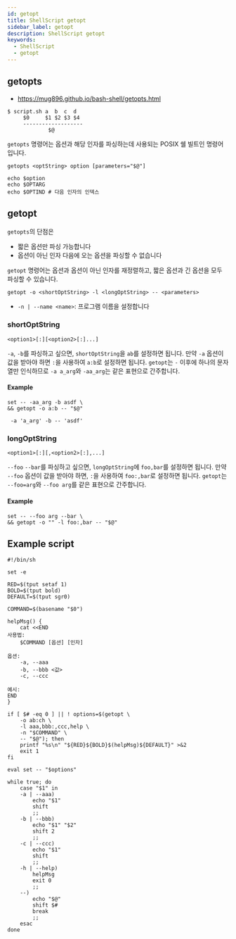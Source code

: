 ```yaml
---
id: getopt
title: ShellScript getopt
sidebar_label: getopt
description: ShellScript getopt
keywords:
  - ShellScript
  - getopt
---
```


## getopts

- https://mug896.github.io/bash-shell/getopts.html

```shell
$ script.sh a  b  c  d
     $0     $1 $2 $3 $4
     -------------------
             $@
```

`getopts` 명령어는 옵션과 해당 인자를 파싱하는데 사용되는 POSIX 쉘 빌트인 명령어입니다.

```shell
getopts <optString> option [parameters="$@"]
```

```shell
echo $option
echo $OPTARG
echo $OPTIND # 다음 인자의 인덱스
```

## getopt

`getopts`의 단점은

- 짧은 옵션만 파싱 가능합니다
- 옵션이 아닌 인자 다음에 오는 옵션을 파싱할 수 없습니다

`getopt` 명령어는 옵션과 옵션이 아닌 인자를 재정렬하고, 짧은 옵션과 긴 옵션을 모두 파싱할 수 있습니다.

```shell
getopt -o <shortOptString> -l <longOptString> -- <parameters>
```

- `-n | --name <name>`: 프로그램 이름을 설정합니다

### shortOptString

```shell
<option1>[:][<option2>[:]...]
```

`-a`, `-b`를 파싱하고 싶으면, `shortOptString`을 `ab`를 설정하면 됩니다. 만약 `-a` 옵션이 값을 받아야 하면 `:`을 사용하여 `a:b`로 설정하면 됩니다. `getopt`는 `-` 이후에 하나의 문자열만 인식하므로 `-a a_arg`와 `-aa_arg`는 같은 표현으로 간주합니다.

#### Example

```shell
set -- -aa_arg -b asdf \
&& getopt -o a:b -- "$@"
```

```shell
 -a 'a_arg' -b -- 'asdf'
```

### longOptString

```shell
<option1>[:][,<option2>[:],...]
```

`--foo` `--bar`를 파싱하고 싶으면, `longOptString`에 `foo,bar`를 설정하면 됩니다. 만약 `--foo` 옵션이 값을 받아야 하면, `:`을 사용하여 `foo:,bar`로 설정하면 됩니다. `getopt`는 `--foo=arg`와 `--foo arg`를 같은 표현으로 간주합니다.

#### Example

```shell
set -- --foo arg --bar \
&& getopt -o "" -l foo:,bar -- "$@"
```

## Example script

```shell
#!/bin/sh

set -e

RED=$(tput setaf 1)
BOLD=$(tput bold)
DEFAULT=$(tput sgr0)

COMMAND=$(basename "$0")

helpMsg() {
    cat <<END
사용법:
    $COMMAND [옵션] [인자]

옵션:
    -a, --aaa
    -b, --bbb <값>
    -c, --ccc

예시:
END
}

if [ $# -eq 0 ] || ! options=$(getopt \
    -o ab:ch \
    -l aaa,bbb:,ccc,help \
    -n "$COMMAND" \
    -- "$@"); then
    printf "%s\n" "${RED}${BOLD}$(helpMsg)${DEFAULT}" >&2
    exit 1
fi

eval set -- "$options"

while true; do
    case "$1" in
    -a | --aaa)
        echo "$1"
        shift
        ;;
    -b | --bbb)
        echo "$1" "$2"
        shift 2
        ;;
    -c | --ccc)
        echo "$1"
        shift
        ;;
    -h | --help)
        helpMsg
        exit 0
        ;;
    --)
        echo "$@"
        shift $#
        break
        ;;
    esac
done
```
